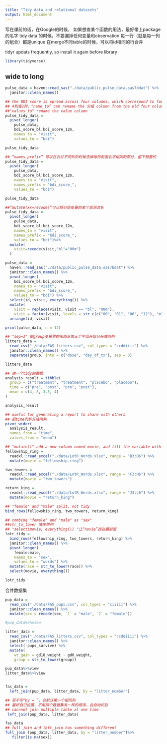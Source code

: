 ```yaml
---
title: "Tidy data and relational datasets"
output: html_document
---
```


写在课前的话，在Google的时候， 如果想查某个函数的用法，最好带上package的名字
tidy data 的时候，不要漏掉任何变量和observation
每一行（就是每一列的组合）都是unique
在merge不同table的时候，可以将id相同的行合并

tidyr updats frequently, so install it again before library
```r
library(tidyverse)
```
## wide to long
```r
pulse_data = haven::read_sas("./data/public_pulse_data.sas7bdat") %>%
  janitor::clean_names()

## the BDI score is spread across four columns, which correspond to four observation times
## 4列变2列，“name_to” can rename the 分组 column from the old four columns
##"values_to" rename the value column
pulse_tidy_data = 
  pivot_longer(
    pulse_data, 
    bdi_score_bl:bdi_score_12m,
    names_to = "visit", 
    values_to = "bdi")

pulse_tidy_data

## “names_prefix” 可以在合并不同列的时候去掉每列前面名字相同的部分，留下想要的
pulse_tidy_data = 
  pivot_longer(
    pulse_data, 
    bdi_score_bl:bdi_score_12m,
    names_to = "visit", 
    names_prefix = "bdi_score_",
    values_to = "bdi")

pulse_tidy_data

##“mutate(xx=recode)”可以将分组变量的某个观测改名
pulse_tidy_data = 
  pivot_longer(
    pulse_data, 
    bdi_score_bl:bdi_score_12m,
    names_to = "visit", 
    names_prefix = "bdi_score_",
    values_to = "bdi")%>%
  mutate(
    visit=recode(visit,"bl"="00m")
  )

```

```r
pulse_data = 
  haven::read_sas("./data/public_pulse_data.sas7bdat") %>%
  janitor::clean_names() %>%
  pivot_longer(
    bdi_score_bl:bdi_score_12m,
    names_to = "visit", 
    names_prefix = "bdi_score_",
    values_to = "bdi") %>%
  select(id, visit, everything()) %>%
  mutate(
    visit = replace(visit, visit == "bl", "00m"),
    visit = factor(visit, levels = str_c(c("00", "01", "06", "12"), "m"))) %>%
  arrange(id, visit)

print(pulse_data, n = 12)

```

```r
## "sep=3" 把group变量里的东西从第三个字母开始分开成两列
litters_data = 
  read_csv("./data/FAS_litters.csv", col_types = "ccddiiii") %>% 
  janitor::clean_names() %>%
  separate(group, into = c("dose", "day_of_tx"), sep = 3)

litters_data

## 建一个tidy的数据
analysis_result = tibble(
  group = c("treatment", "treatment", "placebo", "placebo"),
  time = c("pre", "post", "pre", "post"),
  mean = c(4, 8, 3.5, 4)
)

analysis_result

## useful for generating a report to share with others 
## 把time列拆开成两列
pivot_wider(
  analysis_result, 
  names_from = "time", 
  values_from = "mean")
```

```r
## "mutate()" add a new column named movie, and fill the variable with "fellowship_ring"
fellowship_ring = 
  readxl::read_excel("./data/LotR_Words.xlsx", range = "B3:D6") %>%
  mutate(movie = "fellowship_ring")

two_towers = 
  readxl::read_excel("./data/LotR_Words.xlsx", range = "F3:H6") %>%
  mutate(movie = "two_towers")

return_king = 
  readxl::read_excel("./data/LotR_Words.xlsx", range = "J3:L6") %>%
  mutate(movie = "return_king")

## "female" and "male" split, not tidy
bind_rows(fellowship_ring, two_towers, return_king)

## combine "female" and "male" as "sex"
##str_to_lower 降序排列
## "select(movie, everything()) "让“novie”排在最前面
lotr_tidy = 
  bind_rows(fellowship_ring, two_towers, return_king) %>%
  janitor::clean_names() %>%
  pivot_longer(
    female:male,
    names_to = "sex", 
    values_to = "words") %>%
  mutate(race = str_to_lower(race)) %>% 
  select(movie, everything()) 

lotr_tidy

```

合并数据集
```r
pup_data = 
  read_csv("./data/FAS_pups.csv", col_types = "ciiiii") %>%
  janitor::clean_names() %>%
  mutate(sex = recode(sex, `1` = "male", `2` = "female")) 

#pup_data%>%view

litter_data = 
  read_csv("./data/FAS_litters.csv", col_types = "ccddiiii") %>%
  janitor::clean_names() %>%
  select(-pups_survive) %>%
  mutate(
    wt_gain = gd18_weight - gd0_weight,
    group = str_to_lower(group))

pup_data%>%view
litter_data%>%view


fas_data = 
  left_join(pup_data, litter_data, by = "litter_number")

## 若不写“by = ”，会默认第一个相同列
## 最好自己设置，不用两个数据集有一样的顺序，会自动识别
## cannnot join multiple table at one time
 left_join(pup_data, litter_data)

fas_data
## full join and left_join has something different
full_join (pup_data, litter_data, by = "litter_number")%>%
   filter(is.na(sex))
```


